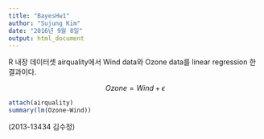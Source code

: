 ```yaml
---
title: "BayesHw1"
author: "Sujung Kim"
date: "2016년 9월 8일"
output: html_document
---
```



R 내장 데이터셋 airquality에서 Wind data와 Ozone data를 linear regression 한 결과이다.

$$Ozone=Wind+\epsilon $$

```r
attach(airquality)
summary(lm(Ozone~Wind))
```

(2013-13434 김수정)

